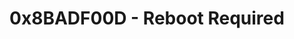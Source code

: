 ---
title: '0x8BADF00D - Reboot Required'
description: 'System changes detected. Please reboot your machine to finalize the process.'
icon: 'circle-exclamation'
---